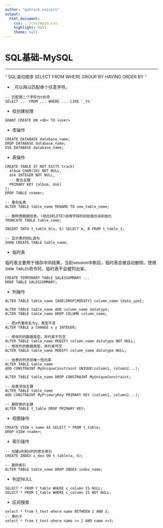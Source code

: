 ```yaml
---
author: "patrick.unicorn"
output:
  html_document:
    css: ../css/main.css
    highlight: null
    theme: null
---
```


SQL基础-MySQL
===

* * *

<q>
SQL语句顺序
SELECT FROM WHERE GROUP BY HAVING ORDER BY
</q>

+ `_`可以用以匹配单个任意字符。

```
-- 匹配第二个字符为t的项
SELECT ... FROM ... WHERE ... LIKE '_t%'
```

+ 给创建权限

```
GRANT CREATE ON <db> TO <user>
```

+ 库操作

```
CREATE DATABASE database_name;
DROP DATABASE database_name;
USE DATABASE database_name;
```

+ 表操作

```
CREATE TABLE IF NOT EXITS track(
  album CHAR(10) NOT NULL,
  dsk INTEGER NOT NULL,
  -- 联合主键
  PRIMARY KEY (album, dsk)
);
DROP TABLE <name>;

-- 重命名表
ALTER TABLE table_name RENAME TO new_table_name;

-- 删除表数据信息，(相比DELETE)自增字段的初始值也会初始化
TRUNCATE TABLE table_name;

INSERT INTO t_table_0(a, b) SELECT A, B FROM t_table_1; 

-- 显示表的DDL语句
SHOW CREATE TABLE table_name;
```

+ 临时表

临时表主要用于储存中间结果，当前session中断后，临时表会被自动删除。使用`SHOW TABLES`命令时，临时表不会被列出来。

```
CREATE TEMPORARY TABLE SALESSUMMARY ...
DROP TABLE SALESSUMMARY;
```

+ 列操作

```
ALTER TABLE table_name {ADD|DROP|MODIFY} column_name {data_ype};

ALTER TABLE table_name ADD column_name datatype;
ALTER TABLE table_name DROP COLUMN column_name;

-- 把x列重命名为y，类型不变
ALTER TABLE a CHANGE x y INTEGER;

-- 修改列的数据类型，并约束不可空
ALTER TABLE table_name MODIFY column_name datatype NOT NULL;
-- 修改列的数据类型，并约束可空
ALTER TABLE table_name MODIFY column_name datatype NULL;

-- 给表的列添加唯一性约束
ALTER TABLE table_name 
ADD CONSTRAINT MyUniqueConstraint UNIQUE(column1, column2...);

ALTER TABLE table_name DROP CONSTRAINT MyUniqueConstraint;

-- 给表添加主键
ALTER TABLE table_name 
ADD CONSTRAINT MyPrimaryKey PRIMARY KEY (column1, column2...);

-- 删除表的主键
ALTER TABLE t_table DROP PRIMARY KEY;
```

+ 视图操作

```
CREATE VIEW v_name AS SELECT * FROM t_table;
DROP VIEW <name>;
```

+ 索引操作

```
-- 创建a列和b列的聚合索引
CREATE INDEX i_dex ON t_table(a, b);

-- 删除索引
ALTER TABLE table_name DROP INDEX index_name;
```

+ 判定NULL

```
SELECT * FROM t_table WHERE c_column IS NULL;
SELECT * FROM t_table WHERE c_column IS NOT NULL;
```

+ 区间搜索

```
select * from t_test where name BETWEEN 2 AND 3;
-- 等价于
select * from t_test where name >= 2 AND name <=3;
```

